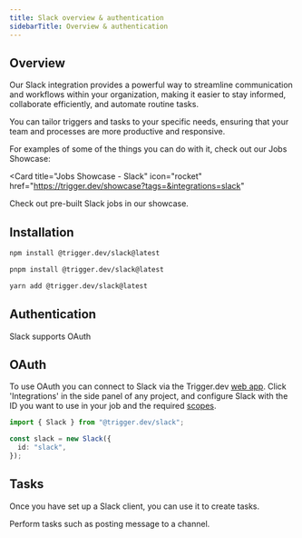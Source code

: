 ```yaml
---
title: Slack overview & authentication
sidebarTitle: Overview & authentication
---
```


## Overview

Our Slack integration provides a powerful way to streamline communication and workflows within your organization, making it easier to stay informed, collaborate efficiently, and automate routine tasks. 

You can tailor triggers and tasks to your specific needs, ensuring that your team and processes are more productive and responsive.

For examples of some of the things you can do with it, check out our Jobs Showcase:

<Card
  title="Jobs Showcase - Slack"
  icon="rocket"
  href="https://trigger.dev/showcase?tags=&integrations=slack"
>
  Check out pre-built Slack jobs in our showcase.
</Card>

## Installation

<CodeGroup>

```bash npm
npm install @trigger.dev/slack@latest
```

```bash pnpm
pnpm install @trigger.dev/slack@latest
```

```bash yarn
yarn add @trigger.dev/slack@latest
```

</CodeGroup>

## Authentication

Slack supports OAuth

## OAuth

To use OAuth you can connect to Slack via the Trigger.dev [web app](https://cloud.trigger.dev). Click 'Integrations' in the side panel of any project, and configure Slack  with the ID you want to use in your job and the required [scopes](https://api.slack.com/scopes).

```ts
import { Slack } from "@trigger.dev/slack";

const slack = new Slack({
  id: "slack",
});
```
## Tasks

Once you have set up a Slack client, you can use it to create tasks.

<CardGroup>
  <Card title="Tasks" icon="sparkles" href="/integrations/apis/slack-tasks">
    Perform tasks such as posting message to a channel.
  </Card>
</CardGroup>

